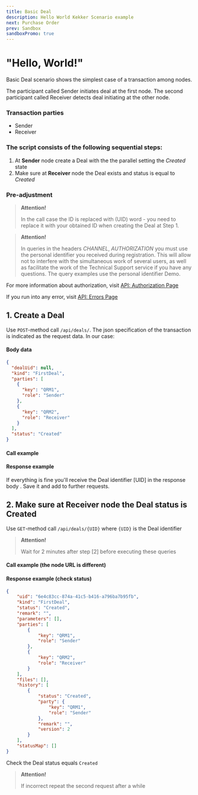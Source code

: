 ```yaml
---
title: Basic Deal
description: Hello World Kekker Scenario example
next: Purchase Order
prev: Sandbox
sandboxPromo: true
---
```




# "Hello, World!"

Basic Deal scenario shows the simplest case of a transaction among nodes.

The participant called Sender initiates deal at the first node. 
The second participant called Receiver detects deal initiating at the other node.

### Transaction parties
* Sender
* Receiver

### The script consists of the following sequential steps:
1. At **Sender** node create a Deal with the the parallel setting the *Created* state
2. Make sure at **Receiver** node the Deal exists and status is equal to *Created*

### Pre-adjustment
> **Attention!** 
>
> In the call case the ID is replaced with (UID) word - you need to replace it with your obtained ID when creating the Deal at Step 1.

> **Attention!** 
>
> In queries in the headers *CHANNEL*, *AUTHORIZATION* you must use the personal identifier you received during registration. This will allow not to interfere with the simultaneous work of several users, as well as facilitate the work of the Technical Support service if you have any questions. The query examples use the personal identifier Demo.

For more information about authorization, visit [API: Authorization Page](/docs/api/authorization.html)

If you run into any error, visit [API: Errors Page ](/docs/api/handling-errors.html)

## 1. Create a Deal

Use `POST`-method call `/api/deals/`. The json specification of the transaction is indicated as the request data. In our case:

#### Body data
```json
{
  "dealUid": null,
  "kind": "FirstDeal",
  "parties": [
    {
      "key": "QRM1",
      "role": "Sender"
    },
    {
      "key": "QRM2",
      "role": "Receiver"
    }
  ],
  "status": "Created"
}
```

#### Call example

<TabBar>
    <TabItem label="Quorum">
        <CodeEditor code={
       `
curl -X POST "http://qrm1.kekker.com/api/deals"
-H "Accept: application/json"
-H "Channel: {CHANNEL}"
-H "Content-Type: application/json"
-H "Authorization: {AUTHORIZATION}"
-d "
{
 \\"dealUid\\": null,
 \\"kind\\": \\"FirstDeal\\",
 \\"parties\\": [
   {
     \\"key\\": \\"QRM1\\",
     \\"role\\": \\"Sender\\"
   },
   {
     \\"key\\": \\"QRM2\\",
     \\"role\\": \\"Receiver\\"
   }
 ],
 \\"status\\": \\"Created\\"
}"
       `
        } />
    </TabItem>
    <TabItem label="Hyperledger">
            <CodeEditor code={
           `
curl -X POST "http://hlf1.kekker.com/api/deals"
-H "Accept: application/json"
-H "Channel: {CHANNEL}"
-H "Content-Type: application/json"
-H "Authorization: {AUTHORIZATION}"
-d "
{
 \\"dealUid\\": null,
 \\"kind\\": \\"FirstDeal\\",
 \\"parties\\": [
   {
     \\"key\\": \\"HLF1\\",
     \\"role\\": \\"Sender\\"
   },
   {
     \\"key\\": \\"HLF2\\",
     \\"role\\": \\"Receiver\\"
   }
 ],
 \\"status\\": \\"Created\\"
}"
           `
            } />
        </TabItem>
    <TabItem label="Ethereum">
       <CodeEditor code={
       `
curl -X POST "http://eth1.kekker.com/api/deals"
-H "Accept: application/json"
-H "Channel: {CHANNEL}"
-H "Content-Type: application/json"
-H "Authorization: {AUTHORIZATION}"
-d "
{
 \\"dealUid\\": null,
 \\"kind\\": \\"FirstDeal\\",
 \\"parties\\": [
   {
     \\"key\\": \\"ETH1\\",
     \\"role\\": \\"Sender\\"
   },
   {
     \\"key\\": \\"ETH2\\",
     \\"role\\": \\"Receiver\\"
   }
 ],
 \\"status\\": \\"Created\\"
}"
       `
       } />
    </TabItem>
</TabBar>


#### Response example

If everything is fine you'll receive the Deal identifier [UID] in the response body . Save it and add to further requests.

## 2. Make sure at Receiver node the Deal status is Created
Use `GET`-method call `/api/deals/{UID}` where `{UID}` is the Deal identifier

> **Attention!** 
>
> Wait for 2 minutes after step [2] before executing these queries

#### Call example (the node URL is different)

<TabBar>
    <TabItem label="Quorum">
            <CodeEditor code={
           `
curl -X GET "http://qrm2.kekker.com/api/deals/{UID}"
-H "Accept: application/json"
-H "Channel: {CHANNEL}"
-H "Authorization: {AUTHORIZATION}"
           `
        } />
    </TabItem>
    <TabItem label="Hyperledger">
        <CodeEditor code={
       `
curl -X GET "http://hlf2.kekker.com/api/deals/{UID}"
-H "Accept: application/json"
-H "Channel: {CHANNEL}"
-H "Authorization: {AUTHORIZATION}"
       `
        } />
    </TabItem>
    <TabItem label="Ethereum">
       <CodeEditor code={
       `
curl -X GET "http://eth2.kekker.com/api/deals/{UID}"
-H "Accept: application/json"
-H "Channel: {CHANNEL}"
-H "Authorization: {AUTHORIZATION}"
       `
       } />
    </TabItem>
</TabBar>


#### Response example (check status)
```json
{
    "uid": "6e4c83cc-874a-41c5-b416-a796ba7b95fb",
    "kind": "FirstDeal",
    "status": "Created",
    "remark": "",
    "parameters": [],
    "parties": [
        {
            "key": "QRM1",
            "role": "Sender"
        },
        {
            "key": "QRM2",
            "role": "Receiver"
        }
    ],
    "files": [],
    "history": [
        {
            "status": "Created",
            "party": {
                "key": "QRM1",
                "role": "Sender"
            },
            "remark": "",
            "version": 2
        }
    ],
    "statusMap": []
}
```
Check the Deal status equals `Created`
> **Attention!** 
>
> If incorrect repeat the second request after a while
